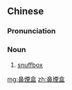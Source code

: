 {{also|鼻烟盒}}
==Chinese==
{{zh-forms|s=鼻烟盒|type=21}}

===Pronunciation===
{{zh-pron
|m=bíyānhé
|cat=n
}}

===Noun===
{{zh-noun}}

# [[snuffbox]]

[[mg:鼻煙盒]]
[[zh:鼻煙盒]]
